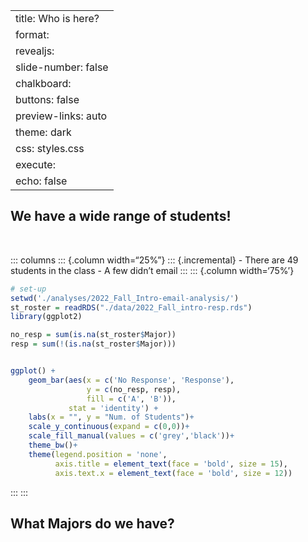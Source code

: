 ---
title: Who is here?
format:
  revealjs: 
    slide-number: false
    chalkboard: 
      buttons: false
    preview-links: auto
    theme: dark
    css: styles.css
execute:
    echo: false
------


## We have a wide range of students!
<br/>

::: columns
::: {.column width="25%"}
::: {.incremental}
- There are 49 students in the class
- A few didn't email
:::
::: {.column width='75%'}
```r
# set-up
setwd('./analyses/2022_Fall_Intro-email-analysis/')
st_roster = readRDS("./data/2022_Fall_intro-resp.rds")
library(ggplot2)

no_resp = sum(is.na(st_roster$Major))
resp = sum(!(is.na(st_roster$Major)))


ggplot() +
    geom_bar(aes(x = c('No Response', 'Response'),
                 y = c(no_resp, resp),
                 fill = c('A', 'B')),
             stat = 'identity') +
    labs(x = "", y = "Num. of Students")+
    scale_y_continuous(expand = c(0,0))+
    scale_fill_manual(values = c('grey','black'))+
    theme_bw()+
    theme(legend.position = 'none',
          axis.title = element_text(face = 'bold', size = 15),
          axis.text.x = element_text(face = 'bold', size = 12))

```
:::
:::

## What Majors do we have?
